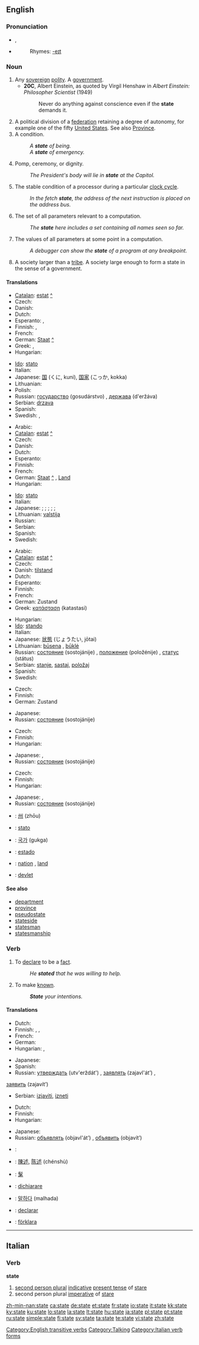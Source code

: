 {{see|State}}
{{wikipedia|State (disambiguation)}}
==English==

{{rank|death|works|perhaps|306|state|says|wife|hear}}

===Pronunciation===
* {{IPA|/steɪt/}}, {{SAMPA|/steIt/}}
* {{audio|en-us-state.ogg|Audio (US)}}
*: Rhymes: [[Rhymes:English:-eɪt|-eɪt]]

===Noun===
{{wikipedia}}
{{en-noun}}

# Any [[sovereign]] [[polity]].  A [[government]].
#* '''20C''', Albert Einstein, as quoted by Virgil Henshaw in ''Albert Einstein: Philosopher Scientist'' (1949)
#*: Never do anything against conscience even if the '''state''' demands it.
# A political division of a [[federation]] retaining a degree of autonomy, for example one of the fifty [[United States]]. See also [[province|Province]].
# A condition.
#: ''A '''state''' of being.''
#: ''A '''state''' of emergency.''
# Pomp, ceremony, or dignity.
#: ''The President's body will lie in '''state''' at the Capitol.''
# {{computing}} The stable condition of a processor during a particular [[clock cycle]].
#: ''In the fetch '''state''', the address of the next instruction is placed on the address bus.''
# {{computing}} The set of all parameters relevant to a computation.
#: ''The '''state''' here includes a set containing all names seen so far.''
# {{computing}} The values of all parameters at some point in a computation.
#: ''A debugger can show the '''state''' of a program at any breakpoint.''
# {{anthropology}} A society larger than a [[tribe]].  A society large enough to form a state in the sense of a government.

====Translations====
{{trans-top|any sovereign polity}}
* [[Catalan]]: [[estat]] [[:ca:estat|^]] {{m}}
* Czech: {{t+|cs|stát|m}}
* Danish: {{t-|da|stat}}
* Dutch: {{t+|nl|staat|f}}
* Esperanto: {{t+|eo|lando|xs=Esperanto}}, {{t-|eo|ŝtato|xs=Esperanto}}
* Finnish: {{t+|fi|valtio}}, {{t+|fi|maa}}
* French: {{t+|fr|état|m}}
* German: [[Staat]] [[:de:Staat|^]] {{m}}
* Greek: {{t+|el|κράτος|n|tr=kratos|sc=Grek}}, {{t+|el|καθεστώς|n|tr=kathestos|sc=Grek}}
* Hungarian: {{t+|hu|állam}}
{{trans-mid}}
* [[Ido]]: [[stato]]
* Italian: {{t+|it|stato|m}}
* Japanese: [[国]] (くに, kuni), [[国家]] (こっか, kokka)
* Lithuanian: {{t+|lt|valstybė|f|xs=Lithuanian}}
* Polish: {{t+|pl|stan|m}}
* Russian: [[государство]] (gosudárstvo) {{n}}, [[держава]] (d'eržáva) {{f}}
* Serbian: [[drzava]]
* Spanish: {{t+|es|estado|m}}
* Swedish: {{t+|sv|stat|c}}, {{t+|sv|rike|n}}
{{trans-bottom}}

{{trans-top|a political division of a federation retaining a degree of autonomy}}
* Arabic: {{Arab|[[ولاية]]}} {{unicode|(welāya)}} {{f}}
* [[Catalan]]: [[estat]] [[:ca:estat|^]] {{m}}
* Czech: {{t+|cs|stát|m}}
* Danish: {{t-|da|stat}}
* Dutch: {{t+|nl|staat|f}}
* Esperanto: {{t-|eo|ŝtato|xs=Esperanto}}
* Finnish: {{t+|fi|osavaltio}}
* French: {{t+|fr|état|m}}
* German: [[Staat]] [[:de:Staat|^]] {{m}}, [[Land]] {{n}}
* Hungarian: {{t+|hu|állam}}
{{trans-mid}}
* [[Ido]]: [[stato]]
* Italian: {{t+|it|stato|m}}
* Japanese: {{qualifier|Japan, only Tokyo}} {{t+|ja|都|tr=to|sc=Jpan}}; {{qualifier|Japan, only Hokkaido|Korea}} {{t+|ja|道|tr=dō|sc=Jpan}}; {{qualifier|Japan, only Kyoto and Osaka}} {{t+|ja|府|tr=fu|sc=Jpan}}; {{qualifier|Japan|France}} {{t+|ja|県|tr=ken|sc=Jpan}}; {{qualifier|China}} {{t+|ja|省|tr=shō|sc=Jpan}}; {{qualifier|Canada|Deutsch|US}} {{t+|ja|州|tr=shū|sc=Jpan}}
* Lithuanian: [[valstija]] {{f}}
* Russian: {{t+|ru|штат|n|tr=štat|sc=Cyrl}}
* Serbian: {{t-|sr|krajina|f}}
* Spanish: {{t+|es|estado|m}}
* Swedish: {{t+|sv|stat|c}}
{{trans-bottom}}

{{trans-top|a condition}}
* Arabic: {{Arab|[[حالة]]}} {{unicode|(ħāla)}} {{f}}
* [[Catalan]]: [[estat]] [[:ca:estat|^]] {{m}}
* Czech: {{t+|cs|stav|m}}
* Danish: [[tilstand]]
* Dutch: {{t+|nl|staat|f}}
* Esperanto: {{t-|eo|stato|xs=Esperanto}}
* Finnish: {{t+|fi|tila}}
* French: {{t+|fr|état|m}}
* German: Zustand {{m}}
* Greek: [[κατάσταση]] (katastasi) {{f}}
{{trans-mid}}
* Hungarian: {{t+|hu|állapot}}
* [[Ido]]: [[stando]]
* Italian: {{t+|it|stato|m}}
* Japanese: [[状態]] (じょうたい, jōtai)
* Lithuanian: [[būsena]] {{f}}, [[būklė]] {{f}}
* Russian: [[состояние]] (sostojánije) {{n}}, [[положение]] (položénije) {{n}}, [[статус]] (státus) {{m}}
* Serbian: [[stanje]], [[sastaj]], [[položaj]]
* Spanish: {{t+|es|estado|m}}
* Swedish: {{t+|sv|tillstånd|n}}
{{trans-bottom}}

{{trans-top|computing: the stable condition of a processor during a particular clock cycle}}
* Czech: {{t+|cs|stav|m}}
* Finnish: {{t+|fi|tila}}
* German: Zustand {{m}}
{{trans-mid}}
* Japanese: {{t+|ja|状態|tr=jōtai|sc=Jpan}}
* Russian: [[состояние]] (sostojánije) {{n}}
{{trans-bottom}}

{{trans-top|computing: the set of all parameters relevant to a computation}}
* Czech: {{t+|cs|stav|m}}
* Finnish: {{t+|fi|tila}}
* Hungarian: {{t+|hu|állapot}}
{{trans-mid}}
* Japanese: {{t+|ja|状態|tr=jōtai|sc=Jpan}}, {{t|ja|ステート|tr=sutēto|sc=Jpan}}
* Russian: [[состояние]] (sostojánije) {{n}}
{{trans-bottom}}

{{trans-top|computing: the values of all parameters at some point in a computation}}
* Czech: {{t+|cs|stav|m}}
* Finnish: {{t+|fi|tila}}
* Hungarian: {{t+|hu|állapot}}
{{trans-mid}}
* Japanese: {{t+|ja|状態|tr=jōtai|sc=Jpan}}, {{t|ja|ステート|tr=sutēto|sc=Jpan}}
* Russian: [[состояние]] (sostojánije) {{n}}
{{trans-bottom}}

{{checktrans-top}}
* {{ttbc|Chinese}}: [[州]] (zhōu)
* {{ttbc|Interlingua}}: [[stato]]
{{checktrans-mid}}
* {{ttbc|Korean}}: [[국가]] (gukga)
* {{ttbc|Portuguese}}: [[estado]] {{m}}
* {{ttbc|Swedish}}: [[nation]] {{c}}, [[land]] {{n}}
* {{ttbc|Turkish}}: [[devlet]]
{{checktrans-bottom}}

====See also====
* [[department]]
* [[province]]
* [[pseudostate]]
* [[stateside]]
* [[statesman]]
* [[statesmanship]]

===Verb===
{{en-verb|states|stating|stated}}

# {{transitive}} To [[declare]] to be a [[fact]].
#: ''He '''stated''' that he was willing to help.''
# {{transitive}} To make [[known]].
#: '''''State''' your intentions.''

====Translations====
{{trans-top|to declare to be a fact}}
* Dutch: {{t+|nl|verklaren}}
* Finnish: {{t+|fi|sanoa}}, {{t+|fi|todeta}}, {{t+|fi|ilmoittaa}}
* French: {{t+|fr|déclarer}}
* German: {{t+|de|erklären}}
* Hungarian: {{t|hu|kijelent}}, {{t|hu|megállapít}}
{{trans-mid}}
* Japanese: {{t-|ja|述べる|tr=noberu|sc=Jpan}}
* Spanish: {{t-|es|declarar}}
* Russian: [[утверждать]] (utv'erždát') {{impf}}, [[заявлять]] (zajavl'át’) {{impf}},
[[заявить]] (zajavít’) {{impf}}
* Serbian: [[izjaviti]], [[izneti]]
{{trans-bottom}}

{{trans-top|to make known}}
* Dutch: {{t+|nl|bekendmaken}}
* Finnish: {{t+|fi|ilmoittaa}}
* Hungarian: {{t|hu|közöl}}
{{trans-mid}}
* Japanese: {{t-|ja|述べる|tr=noberu|sc=Jpan}}
* Russian: [[объявлять]] (objavl'át’) {{impf}},  [[объявить]] (objavít’) {{impf}}
{{trans-bottom}}

{{checktrans-top}}
* {{ttbc|Arabic}}: {{Arab|[[قرر]]}} {{unicode|(qárara)}}
* {{ttbc|Chinese}}: [[陳述]], [[陈述]] (chénshù)
* {{ttbc|CJKV Characters}}: [[髳]]
* {{ttbc|Italian}}: [[dichiarare]]
{{checktrans-mid}}
* {{ttbc|Korean}}: [[말하다]] (malhada)
* {{ttbc|Portuguese}}: [[declarar]]
* {{ttbc|Swedish}}: [[förklara]]
{{checktrans-bottom}}

[[Category:English transitive verbs]]
[[Category:Talking]]

----

==Italian==

===Verb===
'''state'''

# [[second person plural]] [[indicative]] [[present tense]] of [[stare#Italian|stare]]
# second person plural [[imperative]] of [[stare#Italian|stare]]

[[Category:Italian verb forms]]

[[zh-min-nan:state]]
[[ca:state]]
[[de:state]]
[[et:state]]
[[fr:state]]
[[io:state]]
[[it:state]]
[[kk:state]]
[[ky:state]]
[[ku:state]]
[[lo:state]]
[[la:state]]
[[lt:state]]
[[hu:state]]
[[ja:state]]
[[pl:state]]
[[pt:state]]
[[ru:state]]
[[simple:state]]
[[fi:state]]
[[sv:state]]
[[ta:state]]
[[te:state]]
[[vi:state]]
[[zh:state]]